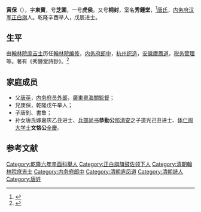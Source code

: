 '''寅保'''（{{bd|？| |1773年}}），字'''東賓'''，号'''芝圃'''，一号'''虎侯'''，又号'''桐封'''，室名'''秀鍾堂'''，<ref>{{cite web |title=寅保 |url=https://cbdb.fas.harvard.edu/cbdbapi/person.php?id=62494&o=html |accessdate=2020-06-30 |archive-date=2020-06-30 |archive-url=https://web.archive.org/web/20200630180304/https://cbdb.fas.harvard.edu/cbdbapi/person.php?id=62494&o=html |dead-url=no }}</ref>[[唐氏|唐氏]]，[[内务府汉军正白旗|内务府汉军正白旗]]人。乾隆辛酉举人，戊辰进士。

==生平==
由[[翰林院庶吉士|翰林院庶吉士]]历任[[翰林院编修|翰林院编修]]，[[内务府|内务府]][[郎中|郎中]]，[[杭州|杭州]][[织造|织造]]，[[安徽|安徽]][[廬鳳道|廬鳳道]]，[[税务|税务]][[管理|管理]]等。著有《秀鍾堂詩鈔》。<ref>{{cite web |title=寅保 |url=http://archive.ihp.sinica.edu.tw/ttscgi/ttsquerynew?0:0:mctauac:%285854%29@NO |website=台湾中央研究院历史研究所 |accessdate=2020-06-30 |archive-date=2020-07-03 |archive-url=https://web.archive.org/web/20200703122911/http://archive.ihp.sinica.edu.tw/ttscgi/ttsquerynew?0:0:mctauac:(5854)@NO |dead-url=no }}</ref>

==家庭成员==
*父[[唐英_(清朝督陶官)|唐英]]，[[内务府|内务府]][[员外郎|员外郎]]，[[廣東|廣東]][[粵海關|粵海關]][[監督|監督]]；
*兄庚保，乾隆戊午举人；
*子唐釗、書鲁；
*孙女唐氏嫁嘉庆乙丑进士、[[兵部尚书|兵部尚书]]'''恭勤公'''[[那清安|那清安]]之子道光己丑进士、[[体仁阁大学士|体仁阁大学士]]'''文恪公'''[[全慶|全慶]]。

==参考文献==
{{reflist}}
{{乾隆十三年戊辰科殿試金榜}}
[[Category:乾隆六年辛酉科舉人|Category:乾隆六年辛酉科舉人]]
[[Category:正白旗旗鼓佐领下人|Category:正白旗旗鼓佐领下人]]
[[Category:清朝翰林院庶吉士|Category:清朝翰林院庶吉士]]
[[Category:内务府郎中|Category:内务府郎中]]
[[Category:清朝庐凤道|Category:清朝庐凤道]]
[[Category:清朝詩人|Category:清朝詩人]]
[[Category:唐姓|Category:唐姓]]